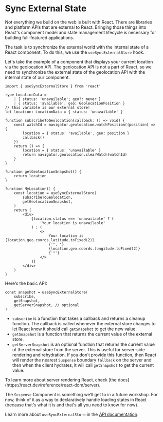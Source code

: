 # Sync External State

<EpicVideo url="https://www.epicreact.dev/workshops/advanced-react-apis/intro-to-sync-external-state" />

Not everything we build on the web is built with React. There are libraries and
platform APIs that are external to React. Bringing those things into React's
component model and state management lifecycle is necessary for building
full-featured applications.

The task is to synchronize the external world with the internal state of a
React component. To do this, we use the `useSyncExternalStore` hook.

Let's take the example of a component that displays your current location via
the geolocation API. The geolocation API is not a part of React, so we need to
synchronize the external state of the geolocation API with the internal state of
our component.

```tsx lines=25-28
import { useSyncExternalStore } from 'react'

type LocationData =
	| { status: 'unavailable'; geo?: never }
	| { status: 'available'; geo: GeolocationPosition }
// this variable is our external store!
let location: LocationData = { status: 'unavailable' }

function subscribeToGeolocation(callback: () => void) {
	const watchId = navigator.geolocation.watchPosition((position) => {
		location = { status: 'available', geo: position }
		callback()
	})
	return () => {
		location = { status: 'unavailable' }
		return navigator.geolocation.clearWatch(watchId)
	}
}

function getGeolocationSnapshot() {
	return location
}

function MyLocation() {
	const location = useSyncExternalStore(
		subscribeToGeolocation,
		getGeolocationSnapshot,
	)
	return (
		<div>
			{location.status === 'unavailable' ? (
				'Your location is unavailable'
			) : (
				<>
					Your location is {location.geo.coords.latitude.toFixed(2)}
					{'°, '}
					{location.geo.coords.longitude.toFixed(2)}
					{'°'}
				</>
			)}
		</div>
	)
}
```

Here's the basic API:

```tsx
const snapshot = useSyncExternalStore(
	subscribe,
	getSnapshot,
	getServerSnapshot, // optional
)
```

- `subscribe` is a function that takes a callback and returns a cleanup function.
  The callback is called whenever the external store changes to let React know
  it should call `getSnapshot` to get the new value.
- `getSnapshot` is a function that returns the current value of the external
  store.
- `getServerSnapshot` is an optional function that returns the current value of
  the external store from the server. This is useful for server-side rendering
  and rehydration. If you don't provide this function, then React will render
  the nearest `Suspense` boundary `fallback` on the server and then when the
  client hydrates, it will call `getSnapshot` to get the current value.

<callout-success class="aside">
	To learn more about server rendering React, check [the
	docs](https://react.dev/reference/react-dom/server).
</callout-success>

The `Suspense` Component is something we'll get to in a future workshop. For
now, think of it as a way to declaratively handle loading states in React
(because that's what it is and that's all you need to know for now).

Learn more about `useSyncExternalStore` in the
[API documentation](https://react.dev/reference/react/useSyncExternalStore).
